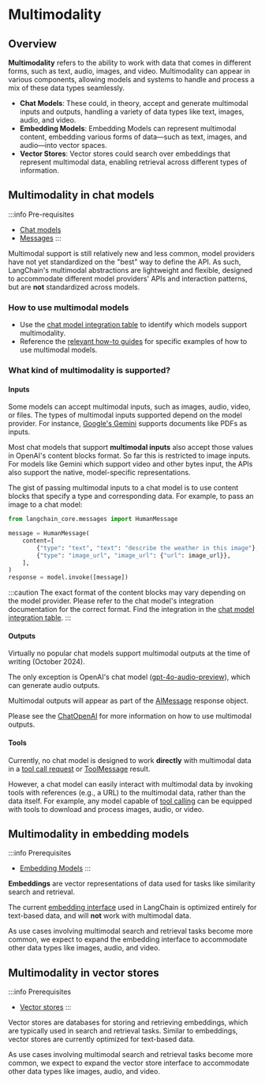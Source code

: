# Multimodality

## Overview

**Multimodality** refers to the ability to work with data that comes in different forms, such as text, audio, images, and video. Multimodality can appear in various components, allowing models and systems to handle and process a mix of these data types seamlessly.

- **Chat Models**: These could, in theory, accept and generate multimodal inputs and outputs, handling a variety of data types like text, images, audio, and video.
- **Embedding Models**: Embedding Models can represent multimodal content, embedding various forms of data—such as text, images, and audio—into vector spaces.
- **Vector Stores**: Vector stores could search over embeddings that represent multimodal data, enabling retrieval across different types of information.

## Multimodality in chat models

:::info Pre-requisites
* [Chat models](/docs/concepts/chat_models)
* [Messages](/docs/concepts/messages)
:::
 
Multimodal support is still relatively new and less common, model providers have not yet standardized on the "best" way to define the API. As such, LangChain's multimodal abstractions are lightweight and flexible, designed to accommodate different model providers' APIs and interaction patterns, but are **not** standardized across models.

### How to use multimodal models

* Use the [chat model integration table](/docs/integrations/chat/) to identify which models support multimodality.
* Reference the [relevant how-to guides](/docs/how_to/#multimodal) for specific examples of how to use multimodal models.

### What kind of multimodality is supported?

#### Inputs

Some models can accept multimodal inputs, such as images, audio, video, or files. The types of multimodal inputs supported depend on the model provider. For instance, [Google's Gemini](/docs/integrations/chat/google_generative_ai/) supports documents like PDFs as inputs.

Most chat models that support **multimodal inputs** also accept those values in OpenAI's content blocks format. So far this is restricted to image inputs. For models like Gemini which support video and other bytes input, the APIs also support the native, model-specific representations.

The gist of passing multimodal inputs to a chat model is to use content blocks that specify a type and corresponding data. For example, to pass an image to a chat model:

```python
from langchain_core.messages import HumanMessage

message = HumanMessage(
    content=[
        {"type": "text", "text": "describe the weather in this image"},
        {"type": "image_url", "image_url": {"url": image_url}},
    ],
)
response = model.invoke([message])
```

:::caution
The exact format of the content blocks may vary depending on the model provider. Please refer to the chat model's
integration documentation for the correct format. Find the integration in the [chat model integration table](/docs/integrations/chat/).
:::

#### Outputs

Virtually no popular chat models support multimodal outputs at the time of writing (October 2024). 

The only exception is OpenAI's chat model ([gpt-4o-audio-preview](/docs/integrations/chat/openai/)), which can generate audio outputs.

Multimodal outputs will appear as part of the [AIMessage](/docs/concepts/messages/#aimessage) response object.

Please see the [ChatOpenAI](/docs/integrations/chat/openai/) for more information on how to use multimodal outputs.

#### Tools

Currently, no chat model is designed to work **directly** with multimodal data in a [tool call request](/docs/concepts/tool_calling) or [ToolMessage](/docs/concepts/tool_calling) result.

However, a chat model can easily interact with multimodal data by invoking tools with references (e.g., a URL) to the multimodal data, rather than the data itself. For example, any model capable of [tool calling](/docs/concepts/tool_calling) can be equipped with tools to download and process images, audio, or video.

## Multimodality in embedding models

:::info Prerequisites
* [Embedding Models](/docs/concepts/embedding_models)
:::

**Embeddings** are vector representations of data used for tasks like similarity search and retrieval.

The current [embedding interface](https://python.langchain.com/api_reference/core/embeddings/langchain_core.embeddings.embeddings.Embeddings.html#langchain_core.embeddings.embeddings.Embeddings) used in LangChain is optimized entirely for text-based data, and will **not** work with multimodal data.

As use cases involving multimodal search and retrieval tasks become more common, we expect to expand the embedding interface to accommodate other data types like images, audio, and video.

## Multimodality in vector stores

:::info Prerequisites
* [Vector stores](/docs/concepts/vectorstores)
:::

Vector stores are databases for storing and retrieving embeddings, which are typically used in search and retrieval tasks. Similar to embeddings, vector stores are currently optimized for text-based data.

As use cases involving multimodal search and retrieval tasks become more common, we expect to expand the vector store interface to accommodate other data types like images, audio, and video.
